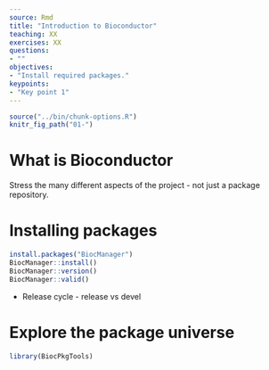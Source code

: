 ```yaml
---
source: Rmd
title: "Introduction to Bioconductor"
teaching: XX
exercises: XX
questions:
- ""
objectives:
- "Install required packages."
keypoints:
- "Key point 1"
---
```


```r
source("../bin/chunk-options.R")
knitr_fig_path("01-")
```

# What is Bioconductor

Stress the many different aspects of the project - not just a package repository.


# Installing packages


```r
install.packages("BiocManager")
BiocManager::install()
BiocManager::version()
BiocManager::valid()
```

* Release cycle - release vs devel


# Explore the package universe

```r
library(BiocPkgTools)
```


